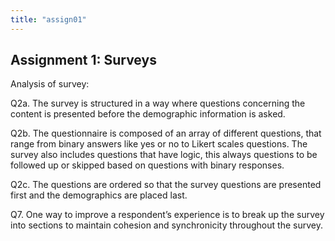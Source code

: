 ---
title: "assign01"
---

## Assignment 1: Surveys

Analysis of survey:

Q2a. The survey is structured in a way where questions concerning the content is presented before the demographic information is asked.

Q2b. The questionnaire is composed of an array of different questions, that range from binary answers like yes or no to Likert scales questions. The survey also includes questions that have logic, this always questions to be followed up or skipped based on questions with binary responses.

Q2c. The questions are ordered so that the survey questions are presented first and the demographics are placed last.

Q7. One way to improve a respondent's experience is to break up the survey into sections to maintain cohesion and synchronicity throughout the survey.
